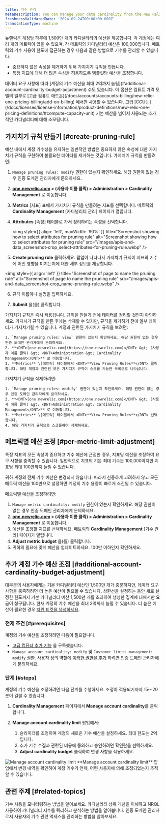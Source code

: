 ```yaml
---
title: 기수 관리
metaDescription: You can manage your data cardinality from the New Relic UI.
freshnessValidatedDate: '2024-09-24T00:00:00.000Z'
translationType: machine
---
```


뉴렐릭은 계정당 하루에 1,500만 개의 카디널리티의 예산을 제공합니다. 각 계정에는 여러 개의 메트릭이 있을 수 있으며, 각 메트릭의 카디널리티 예산은 100,000입니다. 메트릭의 기수 사용이 한도에 접근하는 경우 다음과 같은 방법으로 기수를 관리할 수 있습니다.

* 중요하지 않은 속성을 제거하기 위해 가지치기 규칙을 만듭니다.
* 특정 지표에 대해 더 많은 속성을 허용하도록 템플릿당 예산을 조정합니다.

<Callout variant="important">
  데이터 요구 사항에 따라 [계정의 기수 예산을 최대 2억까지 늘릴](#additional-account-cardinality-budget-adjustment) 수도 있습니다. 이 옵션은 컴퓨트 가격 모델의 일부로 [고급 컴퓨트 애드온](/docs/accounts/accounts-billing/new-relic-one-pricing-billing/add-on-billing) 에서만 사용할 수 있습니다. 고급 [CCU는](/docs/licenses/license-information/product-definitions/new-relic-one-pricing-definitions/#compute-capacity-unit) 기본 예산을 넘어서 사용되는 추가적인 카디널리티에 대해 소모됩니다.
</Callout>

## 가지치기 규칙 만들기 [#create-pruning-rule]

예산 내에서 계정 기수성을 유지하는 일반적인 방법은 중요하지 않은 속성에 대한 가지치기 규칙을 구현하여 불필요한 데이터를 제거하는 것입니다. 가지치기 규칙을 만들려면:

1. `Manage pruning rules: modify` 권한이 있는지 확인하세요. 해당 권한이 없는 경우 인증 도메인 관리자에게 문의하세요.

2. **<DNT>[one.newrelic.com](https://one.newrelic.com)</DNT> &gt; (사용자 이름 클릭) &gt; <DNT>Administration &gt; Cardinality Management</DNT>** 로 이동합니다.

3. **Metrics** \[지표] 표에서 가지치기 규칙을 만들려는 지표를 선택합니다. 메트릭의 **Cardinality Management** \[카디널리티 관리] 페이지가 열립니다.

4. **Attributes** \[속성] 테이블로 가서 정리하려는 속성을 선택합니다.

   <img style={{ align: 'left', maxWidth: '90%' }} title="Screenshot showing how to select attributes for pruning rule" alt="Screenshot showing how to select attributes for pruning rule" src="/images/apis-and-data_screenshot-crop_select-attributes-for-pruning-rule.webp" />

5. <DNT>**Create pruning rule**</DNT> 클릭하세요. 팝업이 나타나서 가지치기 규칙이 지표의 기수에 어떤 영향을 미치는지에 대한 세부 정보를 제공합니다.

<img style={{ align: 'left' }} title="Screenshot of page to name the pruning rule" alt="Screenshot of page to name the pruning rule" src="/images/apis-and-data_screenshot-crop_name-pruning-rule.webp" />

6. 규칙 이름이나 설명을 입력하세요.

7. <DNT>**Submit**</DNT> 을(를) 클릭합니다.

<Callout variant="caution">
  가지치기 규칙은 즉시 적용됩니다. 규칙을 만들기 전에 데이터를 정리할 것인지 확인하세요. 가지치기 규칙을 만든 후에는 삭제할 수 있지만, 규칙을 제거하기 전에 일부 데이터가 가지치기될 수 있습니다.
</Callout>

<CollapserGroup>
  <Collapser id="view-pruning-rules" title="가지치기 규칙 보기">
    계정과 관련된 가지치기 규칙을 보려면:

    1. `Manage pruning rules: view` 권한이 있는지 확인하세요. 해당 권한이 없는 경우 인증 도메인 관리자에게 문의하세요.
    2. **<DNT>[one.newrelic.com](https://one.newrelic.com)</DNT> &gt; (사용자 이름 클릭) &gt; <DNT>Administration &gt; Cardinality Management</DNT>** 로 이동합니다.
    3. **Metrics** \[메트릭] 테이블에서 <DNT>**View Pruning Rules**</DNT> 클릭합니다. 해당 계정과 관련된 모든 가지치기 규칙이 스크롤 가능한 목록으로 나타납니다.
  </Collapser>

  <Collapser id="delete-pruning-rule" title="가지치기 규칙 삭제">
    가지치기 규칙을 삭제하려면:

    1. `Manage pruning rules: modify` 권한이 있는지 확인하세요. 해당 권한이 없는 경우 인증 도메인 관리자에게 문의하세요.
    2. **<DNT>[one.newrelic.com](https://one.newrelic.com)</DNT> &gt; (사용자 이름 클릭) &gt; <DNT>Administration &gt; Cardinality Management</DNT>** 로 이동합니다.
    3. **Metrics** \[메트릭] 테이블에서 <DNT>**View Pruning Rules**</DNT> 선택합니다.
    4. 해당 가지치기 규칙으로 스크롤하여 삭제하세요.
  </Collapser>
</CollapserGroup>

## 메트릭별 예산 조정 [#per-metric-limit-adjustment]

특정 지표의 모든 속성이 중요하고 기수 예산에 근접한 경우, 지표당 예산을 조정하여 요구 사항을 충족할 수 있습니다. 일반적으로 지표의 기본 최대 기수는 100,000이지만 지표당 최대 100만까지 늘릴 수 있습니다.

<Callout variant="tip">
  귀하 계정의 전체 기수 예산은 변경되지 않습니다. 따라서 신중하게 고려하지 않고 모든 메트릭 예산을 100만으로 설정하면 계정의 기수 용량이 빠르게 소진될 수 있습니다.
</Callout>

메트릭별 예산을 조정하려면:

1. `Manage metric cardinality: modify` 권한이 있는지 확인하세요. 해당 권한이 없는 경우 인증 도메인 관리자에게 문의하세요.
2. **<DNT>[one.newrelic.com](https://one.newrelic.com)</DNT> &gt; (사용자 이름 클릭) &gt; <DNT>Administration &gt; Cardinality Management</DNT>** 로 이동합니다.
3. 예산을 조정할 지표를 선택하세요. 메트릭의 **Cardinality Management** \[기수 관리] 페이지가 열립니다.
4. <DNT>**Adjust metric budget**</DNT> 을(를) 클릭합니다.
5. 귀하의 필요에 맞게 예산을 업데이트하세요. 100만 이하인지 확인하세요.

## 추가 계정 기수 예산 조정 [#additional-account-cardinality-budget-adjustment]

대부분의 사용자에게는 기본 카디널리티 예산인 1,500만 개가 충분하지만, 데이터 요구 사항을 충족하려면 더 높은 예산이 필요할 수 있습니다. 상한선을 설정하는 동안 새로 설정한 한도까지 기본 카디널리티 예산 1,500만 개를 초과하여 생성한 집계에 대해서만 요금이 청구됩니다. 현재 계정의 기수 예산을 최대 2억까지 늘릴 수 있습니다. 더 높은 예산이 필요한 경우 [지원 티켓을 생성하세요](https://one.newrelic.com/help-xp).

### 전제 조건 [#prerequisites]

계정의 기수 예산을 조정하려면 다음이 필요합니다.

* [고급 컴퓨터 추가 기능](/docs/accounts/accounts-billing/new-relic-one-pricing-billing/add-on-billing) 을 구독했습니다.
* `Manage account cardinality: modify` 및 `Customer limits management: modify` 권한. 사용자 정의 역할에 [이러한 권한을 추가](#access-management) 하려면 인증 도메인 관리자에게 문의하세요.

### 단계 [#steps]

계정의 기수 예산을 조정하려면 다음 단계를 수행하세요. 조정이 적용되기까지 15～20분이 걸릴 수 있습니다.

1. <DNT>**Cardinality Management**</DNT> 페이지에서 <DNT>**Manage account cardinality**</DNT>를 클릭합니다.

2. <DNT>**Manage account cardinality limit**</DNT> 팝업에서:

   1. 슬라이더를 조정하여 계정의 새로운 기수 예산을 설정하세요. 최대 한도는 2억입니다.
   2. 추가 기수 수집과 관련된 비용에 동의하고 승인하려면 확인란을 선택하세요.
   3. <DNT>**Adjust cardinality budget**</DNT> 클릭하여 변경 사항을 적용하세요.

<img title="Manage account cardinality limit" alt="Manage account cardinality limit" src="/images/adjust-account-cardinality.webp" />

<Callout variant="tip">
  <DNT>**Manage account cardinality limit**</DNT> 팝업에서 변경 내역을 확인하여 계정 기수가 언제, 어떤 사용자에 의해 조정되었는지 추적할 수 있습니다.
</Callout>

## 관련 주제 [#related-topics]

<DocTiles>
  <DocTile title="모니터 기수" path="/docs/data-apis/ingest-apis/metric-api/monitor-cardinality">
    기수 사용을 모니터링하는 방법을 알아보세요.
  </DocTile>

  <DocTile title="높은 카디널리티 메트릭 이해 및 쿼리" path="/docs/data-apis/ingest-apis/metric-api/NRQL-high-cardinality-metrics">
    카디널리티 상위 개념을 이해하고 NRQL 사용하여 카디널리티 지수를 쿼리하고 분석하는 방법을 알아봅니다.
  </DocTile>

  <DocTile title="접근 관리" path="/docs/data-apis/ingest-apis/metric-api/cardinality-access-management">
    인증 도메인 관리자로서 사용자의 기수 관련 액세스를 관리하는 방법을 알아보세요.
  </DocTile>
</DocTiles>